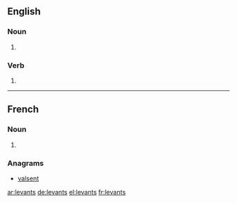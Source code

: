 ==English==

===Noun===
{{head|en|plural}}

# {{plural of|levant|lang=en}}

===Verb===
{{head|en}}

# {{en-third-person singular of|levant}}

----

==French==

===Noun===
{{head|fr|plural}} {{g|m-p}}

# {{plural of|levant|lang=fr}}

===Anagrams===
* [[valsent#French|valsent]]

[[ar:levants]]
[[de:levants]]
[[el:levants]]
[[fr:levants]]